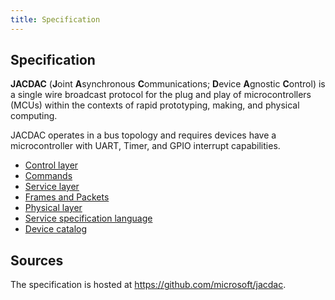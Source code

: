 ---
title: Specification
---

## Specification

**JACDAC** (**J**oint **A**synchronous **C**ommunications; **D**evice **A**gnostic **C**ontrol) is a single wire broadcast protocol 
for the plug and play of microcontrollers (MCUs) within the contexts of rapid prototyping, 
making, and physical computing.

JACDAC operates in a bus topology and requires devices have a microcontroller with UART, Timer, and GPIO interrupt capabilities.

* [Control layer](/spec/control-layer)
* [Commands](/spec/commands)
* [Service layer](/spec/service-layer)
* [Frames and Packets](/spec/frames-and-packets)
* [Physical layer](/spec/physical-layer)
* [Service specification language](/spec/service-spec-language)
* [Device catalog](/spec/device-catalog)

## Sources

The specification is hosted at https://github.com/microsoft/jacdac.
